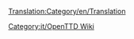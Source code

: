 [[Translation:Category/en/Translation]]

{{en/Bilingual box| it
| ---.
| A listing of articles related to the translation.}}

[[Category:it/OpenTTD Wiki]]